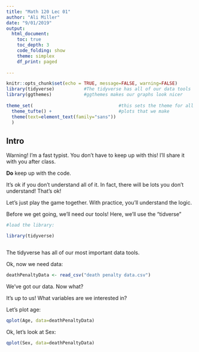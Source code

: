 ```yaml
---
title: "Math 120 Lec 01"
author: "Ali Miller"
date: "9/01/2019"
output: 
  html_document:
    toc: true
    toc_depth: 3
    code_folding: show
    theme: simplex
    df_print: paged
  
---
```


```r
knitr::opts_chunk$set(echo = TRUE, message=FALSE, warning=FALSE)
library(tidyverse)           #The tidyverse has all of our data tools     #
library(ggthemes)            #ggthemes makes our graphs look nicer        #
                                                                          # 
theme_set(                                #this sets the theme for all    #
  theme_tufte() +                         #plots that we make             #
  theme(text=element_text(family="sans"))                                 #
  )       
```

## Intro

Warning!  I'm a fast typist.  You don't have to keep up with this!  I'll share it with you after class.

**Do** keep up with the code.

It's ok if you don't understand all of it.  In fact, there will be lots you don't understand!  That's ok!

Let's just play the game together.  With practice, you'll understand the logic.

Before we get going, we'll need our tools!  Here, we'll use the "tidverse"

```r

#load the library:

library(tidyverse)



```

The tidyverse has all of our most important data tools.

Ok, now we need data:

```r

deathPenaltyData <- read_csv("death penalty data.csv")


```
We've got our data.  Now what?

It's up to us!  What variables are we interested in?

Let's plot age:

```r

qplot(Age, data=deathPenaltyData)


```


Ok, let's look at Sex:

```r

qplot(Sex, data=deathPenaltyData)

```



